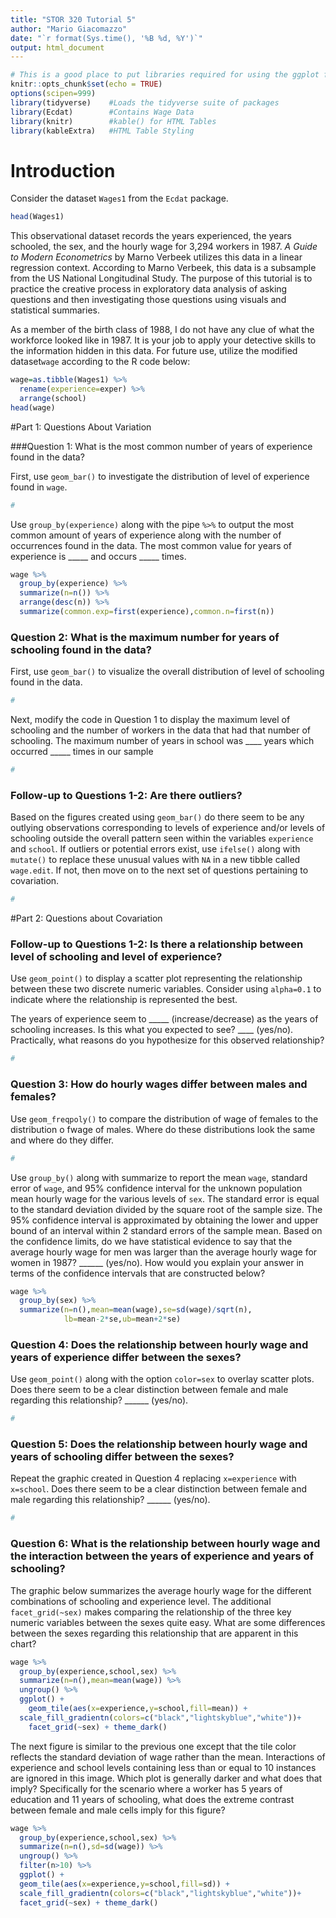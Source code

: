 ```yaml
---
title: "STOR 320 Tutorial 5"
author: "Mario Giacomazzo"
date: "`r format(Sys.time(), '%B %d, %Y')`"
output: html_document
---
```


```r
# This is a good place to put libraries required for using the ggplot function
knitr::opts_chunk$set(echo = TRUE)
options(scipen=999)
library(tidyverse)    #Loads the tidyverse suite of packages
library(Ecdat)        #Contains Wage Data
library(knitr)        #kable() for HTML Tables
library(kableExtra)   #HTML Table Styling
```

# Introduction

Consider the dataset `Wages1` from the `Ecdat` package.  
```r
head(Wages1)
```

This observational dataset records the years experienced, the years schooled, the sex, and the hourly wage for 3,294 workers in 1987. *A Guide to Modern Econometrics* by Marno Verbeek utilizes this data in a linear regression context. According to Marno Verbeek, this data is a subsample from the US National Longitudinal Study. The purpose of this tutorial is to practice the creative process in exploratory data analysis of asking questions and then investigating those questions using visuals and statistical summaries. 

As a member of the birth class of 1988, I do not have any clue of what the workforce looked like in 1987. It is your job to apply your detective skills to  the information hidden in this data. For future use, utilize the modified dataset`wage` according to the R code below:

```r
wage=as.tibble(Wages1) %>%
  rename(experience=exper) %>%
  arrange(school)
head(wage)
```

#Part 1: Questions About Variation

###Question 1: What is the most common  number of years of experience found in the data?

First, use `geom_bar()` to investigate the distribution of level of experience found in `wage`.
```r
#
```

Use `group_by(experience)` along with the pipe `%>%` to output the most common amount of years of experience along with the number of occurrences found in the data. The most common value for years of experience is _____ and occurs _____ times.
```r
wage %>%
  group_by(experience) %>%
  summarize(n=n()) %>%
  arrange(desc(n)) %>%
  summarize(common.exp=first(experience),common.n=first(n))
```

### Question 2: What is the maximum number for years of schooling found in the data?

First, use `geom_bar()` to visualize the overall distribution of level of schooling found in the data.

```r
#
```

Next, modify the code in Question 1 to display the maximum level of schooling and the number of workers in the data that had that number of schooling. The maximum number of years in school was ____ years which occurred _____ times in our sample

```r
#
```

### Follow-up to Questions 1-2: Are there outliers?

Based on the figures created using `geom_bar()` do there seem to be any outlying observations corresponding to levels of experience and/or levels of schooling outside the overall pattern seen within the variables `experience` and `school`. If outliers or potential errors exist, use `ifelse()` along with `mutate()` to replace these unusual values with `NA` in a new tibble called `wage.edit`. If not, then move on to the next set of questions pertaining to covariation.

```r
#
```


#Part 2: Questions about Covariation

### Follow-up to Questions 1-2: Is there a relationship between level of schooling and level of experience?

Use `geom_point()` to display a scatter plot representing the relationship between these two discrete numeric variables. Consider using `alpha=0.1` to indicate where the relationship is represented the best.

The years of experience seem to _____ (increase/decrease) as the years of schooling increases. Is this what you expected to see? ____ (yes/no). Practically, what reasons do you hypothesize for this observed relationship?

```r
#
```

### Question 3: How do hourly wages differ between males and females?

Use `geom_freqpoly()` to compare the distribution of wage of females to the distribution o fwage of males. Where do these distributions look the same and where do they differ.

```r
#
```

Use `group_by()` along with summarize to report the mean `wage`, standard error of `wage`, and 95% confidence interval for the unknown population mean hourly wage for the various levels of `sex`. The standard error is equal to the standard deviation divided by the square root of the sample size. The 95% confidence interval is approximated by obtaining the lower and upper bound of an interval within 2 standard errors of the sample mean. Based on the confidence limits, do we have statistical evidence to say that the average hourly wage for men was larger than the average hourly wage for women in 1987? ______ (yes/no). How would you explain your answer in terms of the confidence intervals that are constructed below?

```r
wage %>% 
  group_by(sex) %>%
  summarize(n=n(),mean=mean(wage),se=sd(wage)/sqrt(n),
            lb=mean-2*se,ub=mean+2*se)
```


### Question 4: Does the relationship between hourly wage and years of experience differ between the sexes?

Use `geom_point()` along with the option `color=sex` to overlay scatter plots. Does there seem to be a clear distinction between female and male regarding this relationship? ______ (yes/no).
```r
#
```
 
### Question 5: Does the relationship between hourly wage and years of schooling differ between the sexes?

Repeat the graphic created in Question 4 replacing `x=experience` with `x=school`. Does there seem to be a clear distinction between female and male regarding this relationship? ______ (yes/no).
```r
#
```

### Question 6: What is the relationship between hourly wage and the interaction between the years of experience and years of schooling?

The graphic below summarizes the average hourly wage for the different combinations of schooling and experience level. The additional `facet_grid(~sex)` makes comparing the relationship of the three key numeric variables between the sexes quite easy. What are some differences between the sexes regarding this relationship that are apparent in this chart? 

```r
wage %>%
  group_by(experience,school,sex) %>%
  summarize(n=n(),mean=mean(wage)) %>%
  ungroup() %>%
  ggplot() +
    geom_tile(aes(x=experience,y=school,fill=mean)) +
  scale_fill_gradientn(colors=c("black","lightskyblue","white"))+
    facet_grid(~sex) + theme_dark()
```

The next figure is similar to the previous one except that the tile color reflects the standard deviation of wage rather than the mean. Interactions of experience and school levels containing less than or equal to 10 instances are ignored in this image. Which plot is generally darker and what does that imply? Specifically for the scenario where a worker has 5 years of education and 11 years of schooling, what does the extreme contrast between female and male cells imply for this figure?

```r
wage %>%
  group_by(experience,school,sex) %>%
  summarize(n=n(),sd=sd(wage)) %>%
  ungroup() %>%
  filter(n>10) %>%
  ggplot() +
  geom_tile(aes(x=experience,y=school,fill=sd)) +
  scale_fill_gradientn(colors=c("black","lightskyblue","white"))+
  facet_grid(~sex) + theme_dark()
```












